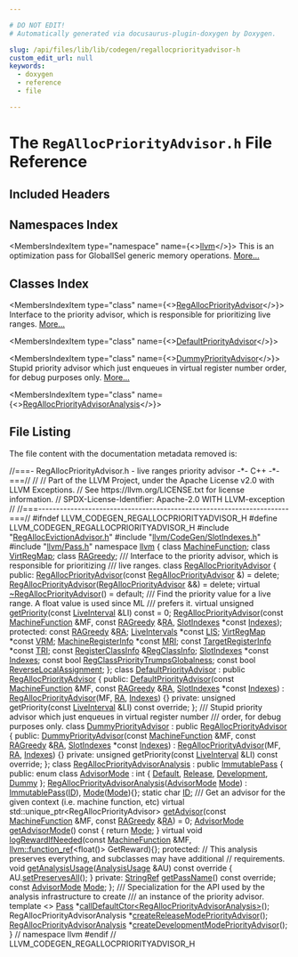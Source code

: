```yaml
---

# DO NOT EDIT!
# Automatically generated via docusaurus-plugin-doxygen by Doxygen.

slug: /api/files/lib/lib/codegen/regallocpriorityadvisor-h
custom_edit_url: null
keywords:
  - doxygen
  - reference
  - file

---
```





# The `RegAllocPriorityAdvisor.h` File Reference

<DoxygenPage pluginConfig={pluginConfig}>



## Included Headers

<IncludesList>
<IncludesListItem
  filePath="RegAllocEvictionAdvisor.h"
  permalink="/docs/api/files/lib/lib/codegen/regallocevictionadvisor-h"
  isLocal="true" />
<IncludesListItem
  filePath="llvm/CodeGen/SlotIndexes.h"
  permalink="/docs/api/files/include/include/llvm/include/llvm/codegen/slotindexes-h"
  isLocal="true" />
<IncludesListItem
  filePath="llvm/Pass.h"
  permalink="/docs/api/files/include/include/llvm/pass-h"
  isLocal="true" />
</IncludesList>

## Namespaces Index

<MembersIndex>

<MembersIndexItem
  type="namespace"
  name={<><a href="/docs/api/namespaces/llvm">llvm</a></>}>
This is an optimization pass for GlobalISel generic memory operations. <a href="/docs/api/namespaces/llvm/#details">More...</a>
</MembersIndexItem>

</MembersIndex>

## Classes Index

<MembersIndex>

<MembersIndexItem
  type="class"
  name={<><a href="/docs/api/classes/llvm/regallocpriorityadvisor">RegAllocPriorityAdvisor</a></>}>
Interface to the priority advisor, which is responsible for prioritizing live ranges. <a href="/docs/api/classes/llvm/regallocpriorityadvisor/#details">More...</a>
</MembersIndexItem>

<MembersIndexItem
  type="class"
  name={<><a href="/docs/api/classes/llvm/defaultpriorityadvisor">DefaultPriorityAdvisor</a></>}>
</MembersIndexItem>

<MembersIndexItem
  type="class"
  name={<><a href="/docs/api/classes/llvm/dummypriorityadvisor">DummyPriorityAdvisor</a></>}>
Stupid priority advisor which just enqueues in virtual register number order, for debug purposes only. <a href="/docs/api/classes/llvm/dummypriorityadvisor/#details">More...</a>
</MembersIndexItem>

<MembersIndexItem
  type="class"
  name={<><a href="/docs/api/classes/llvm/regallocpriorityadvisoranalysis">RegAllocPriorityAdvisorAnalysis</a></>}>
</MembersIndexItem>

</MembersIndex>


## File Listing

The file content with the documentation metadata removed is:

<ProgramListing>

<Link id="l00001" /><CodeLine lineNumber="1"><Highlight kind="comment">//===- RegAllocPriorityAdvisor.h - live ranges priority advisor -&#42;- C++ -&#42;-===//</Highlight><Highlight kind="normal"></Highlight></CodeLine>
<Link id="l00002" /><CodeLine lineNumber="2"><Highlight kind="normal"></Highlight><Highlight kind="comment">//</Highlight><Highlight kind="normal"></Highlight></CodeLine>
<Link id="l00003" /><CodeLine lineNumber="3"><Highlight kind="normal"></Highlight><Highlight kind="comment">// Part of the LLVM Project, under the Apache License v2.0 with LLVM Exceptions.</Highlight><Highlight kind="normal"></Highlight></CodeLine>
<Link id="l00004" /><CodeLine lineNumber="4"><Highlight kind="normal"></Highlight><Highlight kind="comment">// See https://llvm.org/LICENSE.txt for license information.</Highlight><Highlight kind="normal"></Highlight></CodeLine>
<Link id="l00005" /><CodeLine lineNumber="5"><Highlight kind="normal"></Highlight><Highlight kind="comment">// SPDX-License-Identifier: Apache-2.0 WITH LLVM-exception</Highlight><Highlight kind="normal"></Highlight></CodeLine>
<Link id="l00006" /><CodeLine lineNumber="6"><Highlight kind="normal"></Highlight><Highlight kind="comment">//</Highlight><Highlight kind="normal"></Highlight></CodeLine>
<Link id="l00007" /><CodeLine lineNumber="7"><Highlight kind="normal"></Highlight><Highlight kind="comment">//===----------------------------------------------------------------------===//</Highlight><Highlight kind="normal"></Highlight></CodeLine>
<Link id="l00008" /><CodeLine lineNumber="8"><Highlight kind="normal"></Highlight></CodeLine>
<Link id="l00009" /><CodeLine lineNumber="9"><Highlight kind="normal"></Highlight><Highlight kind="preprocessor">#ifndef LLVM&#95;CODEGEN&#95;REGALLOCPRIORITYADVISOR&#95;H</Highlight><Highlight kind="normal"></Highlight></CodeLine>
<Link id="l00010" /><CodeLine lineNumber="10"><Highlight kind="normal"></Highlight><Highlight kind="preprocessor">#define LLVM&#95;CODEGEN&#95;REGALLOCPRIORITYADVISOR&#95;H</Highlight><Highlight kind="normal"></Highlight></CodeLine>
<Link id="l00011" /><CodeLine lineNumber="11"><Highlight kind="normal"></Highlight></CodeLine>
<Link id="l00012" /><CodeLine lineNumber="12"><Highlight kind="normal"></Highlight><Highlight kind="preprocessor">#include &quot;<a href="/docs/api/files/lib/lib/codegen/regallocevictionadvisor-h">RegAllocEvictionAdvisor.h</a>&quot;</Highlight><Highlight kind="normal"></Highlight></CodeLine>
<Link id="l00013" /><CodeLine lineNumber="13"><Highlight kind="normal"></Highlight><Highlight kind="preprocessor">#include &quot;<a href="/docs/api/files/include/include/llvm/include/llvm/codegen/slotindexes-h">llvm/CodeGen/SlotIndexes.h</a>&quot;</Highlight><Highlight kind="normal"></Highlight></CodeLine>
<Link id="l00014" /><CodeLine lineNumber="14"><Highlight kind="normal"></Highlight><Highlight kind="preprocessor">#include &quot;<a href="/docs/api/files/include/include/llvm/pass-h">llvm/Pass.h</a>&quot;</Highlight><Highlight kind="normal"></Highlight></CodeLine>
<Link id="l00015" /><CodeLine lineNumber="15"><Highlight kind="normal"></Highlight></CodeLine>
<Link id="l00016" /><CodeLine lineNumber="16"><Highlight kind="normal"></Highlight><Highlight kind="keyword">namespace </Highlight><Highlight kind="normal"><a href="/docs/api/namespaces/llvm">llvm</a> &#123;</Highlight></CodeLine>
<Link id="l00017" /><CodeLine lineNumber="17"><Highlight kind="normal"></Highlight></CodeLine>
<Link id="l00018" /><CodeLine lineNumber="18"><Highlight kind="normal"></Highlight><Highlight kind="keyword">class </Highlight><Highlight kind="normal"><a href="/docs/api/classes/llvm/machinefunction">MachineFunction</a>;</Highlight></CodeLine>
<Link id="l00019" /><CodeLine lineNumber="19"><Highlight kind="normal"></Highlight><Highlight kind="keyword">class </Highlight><Highlight kind="normal"><a href="/docs/api/classes/llvm/virtregmap">VirtRegMap</a>;</Highlight></CodeLine>
<Link id="l00020" /><CodeLine lineNumber="20"><Highlight kind="normal"></Highlight><Highlight kind="keyword">class </Highlight><Highlight kind="normal"><a href="/docs/api/classes/llvm/ragreedy">RAGreedy</a>;</Highlight></CodeLine>
<Link id="l00021" /><CodeLine lineNumber="21"><Highlight kind="normal"></Highlight><Highlight kind="comment"></Highlight></CodeLine>
<Link id="l00022" /><CodeLine lineNumber="22"><Highlight kind="comment">/// Interface to the priority advisor, which is responsible for prioritizing</Highlight></CodeLine>
<Link id="l00023" /><CodeLine lineNumber="23"><Highlight kind="comment">/// live ranges.</Highlight><Highlight kind="normal"></Highlight></CodeLine>
<Link id="l00024" /><CodeLine lineNumber="24" lineLink="/docs/api/classes/llvm/regallocpriorityadvisor"><Highlight kind="normal"></Highlight><Highlight kind="keyword">class </Highlight><Highlight kind="normal"><a href="/docs/api/classes/llvm/regallocpriorityadvisor/#a24f50907e5573ee63e225caf72e35673">RegAllocPriorityAdvisor</a> &#123;</Highlight></CodeLine>
<Link id="l00025" /><CodeLine lineNumber="25"><Highlight kind="normal"></Highlight><Highlight kind="keyword">public</Highlight><Highlight kind="normal">:</Highlight></CodeLine>
<Link id="l00026" /><CodeLine lineNumber="26" lineLink="/docs/api/classes/llvm/regallocpriorityadvisor/#a24f50907e5573ee63e225caf72e35673"><Highlight kind="normal">  <a href="/docs/api/classes/llvm/regallocpriorityadvisor/#a24f50907e5573ee63e225caf72e35673">RegAllocPriorityAdvisor</a>(</Highlight><Highlight kind="keyword">const</Highlight><Highlight kind="normal"> <a href="/docs/api/classes/llvm/regallocpriorityadvisor/#a24f50907e5573ee63e225caf72e35673">RegAllocPriorityAdvisor</a> &amp;) = </Highlight><Highlight kind="keyword">delete</Highlight><Highlight kind="normal">;</Highlight></CodeLine>
<Link id="l00027" /><CodeLine lineNumber="27" lineLink="/docs/api/classes/llvm/regallocpriorityadvisor/#a45ef2e848a3f707003ea7a20102e41f1"><Highlight kind="normal">  <a href="/docs/api/classes/llvm/regallocpriorityadvisor/#a45ef2e848a3f707003ea7a20102e41f1">RegAllocPriorityAdvisor</a>(<a href="/docs/api/classes/llvm/regallocpriorityadvisor/#a24f50907e5573ee63e225caf72e35673">RegAllocPriorityAdvisor</a> &amp;&amp;) = </Highlight><Highlight kind="keyword">delete</Highlight><Highlight kind="normal">;</Highlight></CodeLine>
<Link id="l00028" /><CodeLine lineNumber="28" lineLink="/docs/api/classes/llvm/regallocpriorityadvisor/#a9d6da5c503806f8218310f145df7ef58"><Highlight kind="normal">  </Highlight><Highlight kind="keyword">virtual</Highlight><Highlight kind="normal"> <a href="/docs/api/classes/llvm/regallocpriorityadvisor/#a9d6da5c503806f8218310f145df7ef58">~RegAllocPriorityAdvisor</a>() = </Highlight><Highlight kind="keywordflow">default</Highlight><Highlight kind="normal">;</Highlight></CodeLine>
<Link id="l00029" /><CodeLine lineNumber="29"><Highlight kind="normal"></Highlight><Highlight kind="comment"></Highlight></CodeLine>
<Link id="l00030" /><CodeLine lineNumber="30"><Highlight kind="comment">  /// Find the priority value for a live range. A float value is used since ML</Highlight></CodeLine>
<Link id="l00031" /><CodeLine lineNumber="31"><Highlight kind="comment">  /// prefers it.</Highlight><Highlight kind="normal"></Highlight></CodeLine>
<Link id="l00032" /><CodeLine lineNumber="32" lineLink="/docs/api/classes/llvm/regallocpriorityadvisor/#aa1f86b038750abea2e1199a82b025078"><Highlight kind="normal">  </Highlight><Highlight kind="keyword">virtual</Highlight><Highlight kind="normal"> </Highlight><Highlight kind="keywordtype">unsigned</Highlight><Highlight kind="normal"> <a href="/docs/api/classes/llvm/regallocpriorityadvisor/#aa1f86b038750abea2e1199a82b025078">getPriority</a>(</Highlight><Highlight kind="keyword">const</Highlight><Highlight kind="normal"> <a href="/docs/api/classes/llvm/liveinterval">LiveInterval</a> &amp;LI) </Highlight><Highlight kind="keyword">const</Highlight><Highlight kind="normal"> = 0;</Highlight></CodeLine>
<Link id="l00033" /><CodeLine lineNumber="33"><Highlight kind="normal"></Highlight></CodeLine>
<Link id="l00034" /><CodeLine lineNumber="34"><Highlight kind="normal">  <a href="/docs/api/classes/llvm/regallocpriorityadvisor/#a24f50907e5573ee63e225caf72e35673">RegAllocPriorityAdvisor</a>(</Highlight><Highlight kind="keyword">const</Highlight><Highlight kind="normal"> <a href="/docs/api/classes/llvm/machinefunction">MachineFunction</a> &amp;MF, </Highlight><Highlight kind="keyword">const</Highlight><Highlight kind="normal"> <a href="/docs/api/classes/llvm/ragreedy">RAGreedy</a> &amp;<a href="/docs/api/classes/llvm/regallocpriorityadvisor/#abf987014e5e42fb7b026f07f6531c4e6">RA</a>,</Highlight></CodeLine>
<Link id="l00035" /><CodeLine lineNumber="35"><Highlight kind="normal">                          <a href="/docs/api/classes/llvm/slotindexes">SlotIndexes</a> &#42;</Highlight><Highlight kind="keyword">const</Highlight><Highlight kind="normal"> <a href="/docs/api/classes/llvm/regallocpriorityadvisor/#aa0d874faa48e46514c877bd65bd0c2cd">Indexes</a>);</Highlight></CodeLine>
<Link id="l00036" /><CodeLine lineNumber="36"><Highlight kind="normal"></Highlight></CodeLine>
<Link id="l00037" /><CodeLine lineNumber="37"><Highlight kind="normal"></Highlight><Highlight kind="keyword">protected</Highlight><Highlight kind="normal">:</Highlight></CodeLine>
<Link id="l00038" /><CodeLine lineNumber="38" lineLink="/docs/api/classes/llvm/regallocpriorityadvisor/#abf987014e5e42fb7b026f07f6531c4e6"><Highlight kind="normal">  </Highlight><Highlight kind="keyword">const</Highlight><Highlight kind="normal"> <a href="/docs/api/classes/llvm/ragreedy">RAGreedy</a> &amp;<a href="/docs/api/classes/llvm/regallocpriorityadvisor/#abf987014e5e42fb7b026f07f6531c4e6">RA</a>;</Highlight></CodeLine>
<Link id="l00039" /><CodeLine lineNumber="39" lineLink="/docs/api/classes/llvm/regallocpriorityadvisor/#a0e72c6a436fed1360e0bc99ef12d584e"><Highlight kind="normal">  <a href="/docs/api/classes/llvm/liveintervals">LiveIntervals</a> &#42;</Highlight><Highlight kind="keyword">const</Highlight><Highlight kind="normal"> <a href="/docs/api/classes/llvm/regallocpriorityadvisor/#a0e72c6a436fed1360e0bc99ef12d584e">LIS</a>;</Highlight></CodeLine>
<Link id="l00040" /><CodeLine lineNumber="40" lineLink="/docs/api/classes/llvm/regallocpriorityadvisor/#ad29d23ab9c722bc3aff786b37fa5f8b6"><Highlight kind="normal">  <a href="/docs/api/classes/llvm/virtregmap">VirtRegMap</a> &#42;</Highlight><Highlight kind="keyword">const</Highlight><Highlight kind="normal"> <a href="/docs/api/classes/llvm/regallocpriorityadvisor/#ad29d23ab9c722bc3aff786b37fa5f8b6">VRM</a>;</Highlight></CodeLine>
<Link id="l00041" /><CodeLine lineNumber="41" lineLink="/docs/api/classes/llvm/regallocpriorityadvisor/#a05d8161ab3a1bc799758a2be5623744e"><Highlight kind="normal">  <a href="/docs/api/classes/llvm/machineregisterinfo">MachineRegisterInfo</a> &#42;</Highlight><Highlight kind="keyword">const</Highlight><Highlight kind="normal"> <a href="/docs/api/classes/llvm/regallocpriorityadvisor/#a05d8161ab3a1bc799758a2be5623744e">MRI</a>;</Highlight></CodeLine>
<Link id="l00042" /><CodeLine lineNumber="42" lineLink="/docs/api/classes/llvm/regallocpriorityadvisor/#ad958c6ee6b3412fa7b414e5b3b0458c4"><Highlight kind="normal">  </Highlight><Highlight kind="keyword">const</Highlight><Highlight kind="normal"> <a href="/docs/api/classes/llvm/targetregisterinfo">TargetRegisterInfo</a> &#42;</Highlight><Highlight kind="keyword">const</Highlight><Highlight kind="normal"> <a href="/docs/api/classes/llvm/regallocpriorityadvisor/#ad958c6ee6b3412fa7b414e5b3b0458c4">TRI</a>;</Highlight></CodeLine>
<Link id="l00043" /><CodeLine lineNumber="43" lineLink="/docs/api/classes/llvm/regallocpriorityadvisor/#a00da5e93bfe1441435dbf1aac0ead827"><Highlight kind="normal">  </Highlight><Highlight kind="keyword">const</Highlight><Highlight kind="normal"> <a href="/docs/api/classes/llvm/registerclassinfo">RegisterClassInfo</a> &amp;<a href="/docs/api/classes/llvm/regallocpriorityadvisor/#a00da5e93bfe1441435dbf1aac0ead827">RegClassInfo</a>;</Highlight></CodeLine>
<Link id="l00044" /><CodeLine lineNumber="44" lineLink="/docs/api/classes/llvm/regallocpriorityadvisor/#aa0d874faa48e46514c877bd65bd0c2cd"><Highlight kind="normal">  <a href="/docs/api/classes/llvm/slotindexes">SlotIndexes</a> &#42;</Highlight><Highlight kind="keyword">const</Highlight><Highlight kind="normal"> <a href="/docs/api/classes/llvm/regallocpriorityadvisor/#aa0d874faa48e46514c877bd65bd0c2cd">Indexes</a>;</Highlight></CodeLine>
<Link id="l00045" /><CodeLine lineNumber="45" lineLink="/docs/api/classes/llvm/regallocpriorityadvisor/#a2e56cef5c30ab91fec973bfb3d394f9c"><Highlight kind="normal">  </Highlight><Highlight kind="keyword">const</Highlight><Highlight kind="normal"> </Highlight><Highlight kind="keywordtype">bool</Highlight><Highlight kind="normal"> <a href="/docs/api/classes/llvm/regallocpriorityadvisor/#a2e56cef5c30ab91fec973bfb3d394f9c">RegClassPriorityTrumpsGlobalness</a>;</Highlight></CodeLine>
<Link id="l00046" /><CodeLine lineNumber="46" lineLink="/docs/api/classes/llvm/regallocpriorityadvisor/#a76893390e810f01592573d68b0776b8f"><Highlight kind="normal">  </Highlight><Highlight kind="keyword">const</Highlight><Highlight kind="normal"> </Highlight><Highlight kind="keywordtype">bool</Highlight><Highlight kind="normal"> <a href="/docs/api/classes/llvm/regallocpriorityadvisor/#a76893390e810f01592573d68b0776b8f">ReverseLocalAssignment</a>;</Highlight></CodeLine>
<Link id="l00047" /><CodeLine lineNumber="47"><Highlight kind="normal">&#125;;</Highlight></CodeLine>
<Link id="l00048" /><CodeLine lineNumber="48"><Highlight kind="normal"></Highlight></CodeLine>
<Link id="l00049" /><CodeLine lineNumber="49" lineLink="/docs/api/classes/llvm/defaultpriorityadvisor"><Highlight kind="normal"></Highlight><Highlight kind="keyword">class </Highlight><Highlight kind="normal"><a href="/docs/api/classes/llvm/defaultpriorityadvisor/#a6b56a26431d84ec4b815ad8f2c9c171f">DefaultPriorityAdvisor</a> : </Highlight><Highlight kind="keyword">public</Highlight><Highlight kind="normal"> <a href="/docs/api/classes/llvm/regallocpriorityadvisor/#a24f50907e5573ee63e225caf72e35673">RegAllocPriorityAdvisor</a> &#123;</Highlight></CodeLine>
<Link id="l00050" /><CodeLine lineNumber="50"><Highlight kind="normal"></Highlight><Highlight kind="keyword">public</Highlight><Highlight kind="normal">:</Highlight></CodeLine>
<Link id="l00051" /><CodeLine lineNumber="51" lineLink="/docs/api/classes/llvm/defaultpriorityadvisor/#a6b56a26431d84ec4b815ad8f2c9c171f"><Highlight kind="normal">  <a href="/docs/api/classes/llvm/defaultpriorityadvisor/#a6b56a26431d84ec4b815ad8f2c9c171f">DefaultPriorityAdvisor</a>(</Highlight><Highlight kind="keyword">const</Highlight><Highlight kind="normal"> <a href="/docs/api/classes/llvm/machinefunction">MachineFunction</a> &amp;MF, </Highlight><Highlight kind="keyword">const</Highlight><Highlight kind="normal"> <a href="/docs/api/classes/llvm/ragreedy">RAGreedy</a> &amp;<a href="/docs/api/classes/llvm/regallocpriorityadvisor/#abf987014e5e42fb7b026f07f6531c4e6">RA</a>,</Highlight></CodeLine>
<Link id="l00052" /><CodeLine lineNumber="52"><Highlight kind="normal">                         <a href="/docs/api/classes/llvm/slotindexes">SlotIndexes</a> &#42;</Highlight><Highlight kind="keyword">const</Highlight><Highlight kind="normal"> <a href="/docs/api/classes/llvm/regallocpriorityadvisor/#aa0d874faa48e46514c877bd65bd0c2cd">Indexes</a>)</Highlight></CodeLine>
<Link id="l00053" /><CodeLine lineNumber="53"><Highlight kind="normal">      : <a href="/docs/api/classes/llvm/regallocpriorityadvisor/#a24f50907e5573ee63e225caf72e35673">RegAllocPriorityAdvisor</a>(MF, <a href="/docs/api/classes/llvm/regallocpriorityadvisor/#abf987014e5e42fb7b026f07f6531c4e6">RA</a>, <a href="/docs/api/classes/llvm/regallocpriorityadvisor/#aa0d874faa48e46514c877bd65bd0c2cd">Indexes</a>) &#123;&#125;</Highlight></CodeLine>
<Link id="l00054" /><CodeLine lineNumber="54"><Highlight kind="normal"></Highlight></CodeLine>
<Link id="l00055" /><CodeLine lineNumber="55"><Highlight kind="normal"></Highlight><Highlight kind="keyword">private</Highlight><Highlight kind="normal">:</Highlight></CodeLine>
<Link id="l00056" /><CodeLine lineNumber="56"><Highlight kind="normal">  </Highlight><Highlight kind="keywordtype">unsigned</Highlight><Highlight kind="normal"> getPriority(</Highlight><Highlight kind="keyword">const</Highlight><Highlight kind="normal"> <a href="/docs/api/classes/llvm/liveinterval">LiveInterval</a> &amp;LI) </Highlight><Highlight kind="keyword">const override</Highlight><Highlight kind="normal">;</Highlight></CodeLine>
<Link id="l00057" /><CodeLine lineNumber="57"><Highlight kind="normal">&#125;;</Highlight></CodeLine>
<Link id="l00058" /><CodeLine lineNumber="58"><Highlight kind="normal"></Highlight><Highlight kind="comment"></Highlight></CodeLine>
<Link id="l00059" /><CodeLine lineNumber="59"><Highlight kind="comment">/// Stupid priority advisor which just enqueues in virtual register number</Highlight></CodeLine>
<Link id="l00060" /><CodeLine lineNumber="60"><Highlight kind="comment">/// order, for debug purposes only.</Highlight><Highlight kind="normal"></Highlight></CodeLine>
<Link id="l00061" /><CodeLine lineNumber="61" lineLink="/docs/api/classes/llvm/dummypriorityadvisor"><Highlight kind="normal"></Highlight><Highlight kind="keyword">class </Highlight><Highlight kind="normal"><a href="/docs/api/classes/llvm/dummypriorityadvisor/#a268947993c60a084692eb45ade3e99ce">DummyPriorityAdvisor</a> : </Highlight><Highlight kind="keyword">public</Highlight><Highlight kind="normal"> <a href="/docs/api/classes/llvm/regallocpriorityadvisor/#a24f50907e5573ee63e225caf72e35673">RegAllocPriorityAdvisor</a> &#123;</Highlight></CodeLine>
<Link id="l00062" /><CodeLine lineNumber="62"><Highlight kind="normal"></Highlight><Highlight kind="keyword">public</Highlight><Highlight kind="normal">:</Highlight></CodeLine>
<Link id="l00063" /><CodeLine lineNumber="63" lineLink="/docs/api/classes/llvm/dummypriorityadvisor/#a268947993c60a084692eb45ade3e99ce"><Highlight kind="normal">  <a href="/docs/api/classes/llvm/dummypriorityadvisor/#a268947993c60a084692eb45ade3e99ce">DummyPriorityAdvisor</a>(</Highlight><Highlight kind="keyword">const</Highlight><Highlight kind="normal"> <a href="/docs/api/classes/llvm/machinefunction">MachineFunction</a> &amp;MF, </Highlight><Highlight kind="keyword">const</Highlight><Highlight kind="normal"> <a href="/docs/api/classes/llvm/ragreedy">RAGreedy</a> &amp;<a href="/docs/api/classes/llvm/regallocpriorityadvisor/#abf987014e5e42fb7b026f07f6531c4e6">RA</a>,</Highlight></CodeLine>
<Link id="l00064" /><CodeLine lineNumber="64"><Highlight kind="normal">                       <a href="/docs/api/classes/llvm/slotindexes">SlotIndexes</a> &#42;</Highlight><Highlight kind="keyword">const</Highlight><Highlight kind="normal"> <a href="/docs/api/classes/llvm/regallocpriorityadvisor/#aa0d874faa48e46514c877bd65bd0c2cd">Indexes</a>)</Highlight></CodeLine>
<Link id="l00065" /><CodeLine lineNumber="65"><Highlight kind="normal">      : <a href="/docs/api/classes/llvm/regallocpriorityadvisor/#a24f50907e5573ee63e225caf72e35673">RegAllocPriorityAdvisor</a>(MF, <a href="/docs/api/classes/llvm/regallocpriorityadvisor/#abf987014e5e42fb7b026f07f6531c4e6">RA</a>, <a href="/docs/api/classes/llvm/regallocpriorityadvisor/#aa0d874faa48e46514c877bd65bd0c2cd">Indexes</a>) &#123;&#125;</Highlight></CodeLine>
<Link id="l00066" /><CodeLine lineNumber="66"><Highlight kind="normal"></Highlight></CodeLine>
<Link id="l00067" /><CodeLine lineNumber="67"><Highlight kind="normal"></Highlight><Highlight kind="keyword">private</Highlight><Highlight kind="normal">:</Highlight></CodeLine>
<Link id="l00068" /><CodeLine lineNumber="68"><Highlight kind="normal">  </Highlight><Highlight kind="keywordtype">unsigned</Highlight><Highlight kind="normal"> getPriority(</Highlight><Highlight kind="keyword">const</Highlight><Highlight kind="normal"> <a href="/docs/api/classes/llvm/liveinterval">LiveInterval</a> &amp;LI) </Highlight><Highlight kind="keyword">const override</Highlight><Highlight kind="normal">;</Highlight></CodeLine>
<Link id="l00069" /><CodeLine lineNumber="69"><Highlight kind="normal">&#125;;</Highlight></CodeLine>
<Link id="l00070" /><CodeLine lineNumber="70"><Highlight kind="normal"></Highlight></CodeLine>
<Link id="l00071" /><CodeLine lineNumber="71" lineLink="/docs/api/classes/llvm/regallocpriorityadvisoranalysis"><Highlight kind="normal"></Highlight><Highlight kind="keyword">class </Highlight><Highlight kind="normal"><a href="/docs/api/classes/llvm/regallocpriorityadvisoranalysis/#a0a7d15aec3410da7d0d5d555aba98301">RegAllocPriorityAdvisorAnalysis</a> : </Highlight><Highlight kind="keyword">public</Highlight><Highlight kind="normal"> <a href="/docs/api/classes/llvm/immutablepass/#a4d664099280bb09275254d64c329d25d">ImmutablePass</a> &#123;</Highlight></CodeLine>
<Link id="l00072" /><CodeLine lineNumber="72"><Highlight kind="normal"></Highlight><Highlight kind="keyword">public</Highlight><Highlight kind="normal">:</Highlight></CodeLine>
<Link id="l00073" /><CodeLine lineNumber="73" lineLink="/docs/api/classes/llvm/regallocpriorityadvisoranalysis/#a1deddc62c2392976d25f8854e553266e"><Highlight kind="normal">  </Highlight><Highlight kind="keyword">enum class</Highlight><Highlight kind="normal"> <a href="/docs/api/classes/llvm/regallocpriorityadvisoranalysis/#a1deddc62c2392976d25f8854e553266e">AdvisorMode</a> : </Highlight><Highlight kind="keywordtype">int</Highlight><Highlight kind="normal"> &#123; <a href="/docs/api/classes/llvm/regallocpriorityadvisoranalysis/#a1deddc62c2392976d25f8854e553266ea7a1920d61156abc05a60135aefe8bc67">Default</a>, <a href="/docs/api/classes/llvm/regallocpriorityadvisoranalysis/#a1deddc62c2392976d25f8854e553266eab8e7b465df7c5979dc731d06e84ce2cf">Release</a>, <a href="/docs/api/classes/llvm/regallocpriorityadvisoranalysis/#a1deddc62c2392976d25f8854e553266ea330f49df8243756a8a4dc7f7f7ee6dfe">Development</a>, <a href="/docs/api/classes/llvm/regallocpriorityadvisoranalysis/#a1deddc62c2392976d25f8854e553266eabcf036b6f33e182d4705f4f5b1af13ac">Dummy</a> &#125;;</Highlight></CodeLine>
<Link id="l00074" /><CodeLine lineNumber="74"><Highlight kind="normal"></Highlight></CodeLine>
<Link id="l00075" /><CodeLine lineNumber="75" lineLink="/docs/api/classes/llvm/regallocpriorityadvisoranalysis/#a0a7d15aec3410da7d0d5d555aba98301"><Highlight kind="normal">  <a href="/docs/api/classes/llvm/regallocpriorityadvisoranalysis/#a0a7d15aec3410da7d0d5d555aba98301">RegAllocPriorityAdvisorAnalysis</a>(<a href="/docs/api/classes/llvm/regallocpriorityadvisoranalysis/#a1deddc62c2392976d25f8854e553266e">AdvisorMode</a> <a href="/docs/api/files/lib/lib/codegen/regallocevictionadvisor-cpp/#aef71c4b21823f236e70cc6d62375adcd">Mode</a>)</Highlight></CodeLine>
<Link id="l00076" /><CodeLine lineNumber="76"><Highlight kind="normal">      : <a href="/docs/api/classes/llvm/immutablepass/#a4d664099280bb09275254d64c329d25d">ImmutablePass</a>(<a href="/docs/api/classes/llvm/regallocpriorityadvisoranalysis/#a269b87ebbd6efe686becfac673d5077a">ID</a>), <a href="/docs/api/files/lib/lib/codegen/regallocevictionadvisor-cpp/#aef71c4b21823f236e70cc6d62375adcd">Mode</a>(<a href="/docs/api/files/lib/lib/codegen/regallocevictionadvisor-cpp/#aef71c4b21823f236e70cc6d62375adcd">Mode</a>)&#123;&#125;;</Highlight></CodeLine>
<Link id="l00077" /><CodeLine lineNumber="77" lineLink="/docs/api/classes/llvm/regallocpriorityadvisoranalysis/#a269b87ebbd6efe686becfac673d5077a"><Highlight kind="normal">  </Highlight><Highlight kind="keyword">static</Highlight><Highlight kind="normal"> </Highlight><Highlight kind="keywordtype">char</Highlight><Highlight kind="normal"> <a href="/docs/api/classes/llvm/regallocpriorityadvisoranalysis/#a269b87ebbd6efe686becfac673d5077a">ID</a>;</Highlight></CodeLine>
<Link id="l00078" /><CodeLine lineNumber="78"><Highlight kind="normal"></Highlight><Highlight kind="comment"></Highlight></CodeLine>
<Link id="l00079" /><CodeLine lineNumber="79"><Highlight kind="comment">  /// Get an advisor for the given context (i.e. machine function, etc)</Highlight><Highlight kind="normal"></Highlight></CodeLine>
<Link id="l00080" /><CodeLine lineNumber="80"><Highlight kind="normal">  </Highlight><Highlight kind="keyword">virtual</Highlight><Highlight kind="normal"> std::unique&#95;ptr&lt;RegAllocPriorityAdvisor&gt;</Highlight></CodeLine>
<Link id="l00081" /><CodeLine lineNumber="81" lineLink="/docs/api/classes/llvm/regallocpriorityadvisoranalysis/#a7f4c9b6d8a72709c186c17043f62df58"><Highlight kind="normal">  <a href="/docs/api/classes/llvm/regallocpriorityadvisoranalysis/#a7f4c9b6d8a72709c186c17043f62df58">getAdvisor</a>(</Highlight><Highlight kind="keyword">const</Highlight><Highlight kind="normal"> <a href="/docs/api/classes/llvm/machinefunction">MachineFunction</a> &amp;MF, </Highlight><Highlight kind="keyword">const</Highlight><Highlight kind="normal"> <a href="/docs/api/classes/llvm/ragreedy">RAGreedy</a> &amp;<a href="/docs/api/files/lib/lib/target/lib/target/amdgpu/sioptimizeexecmaskingprera-cpp/#a3e47bdb3e296b00df96eff7896fa57bf">RA</a>) = 0;</Highlight></CodeLine>
<Link id="l00082" /><CodeLine lineNumber="82" lineLink="/docs/api/classes/llvm/regallocpriorityadvisoranalysis/#a3365028dc63a24695bc74b60a68e3b7d"><Highlight kind="normal">  <a href="/docs/api/classes/llvm/regallocpriorityadvisoranalysis/#a1deddc62c2392976d25f8854e553266e">AdvisorMode</a> <a href="/docs/api/classes/llvm/regallocpriorityadvisoranalysis/#a3365028dc63a24695bc74b60a68e3b7d">getAdvisorMode</a>()</Highlight><Highlight kind="keyword"> const </Highlight><Highlight kind="normal">&#123; </Highlight><Highlight kind="keywordflow">return</Highlight><Highlight kind="normal"> <a href="/docs/api/files/lib/lib/codegen/regallocevictionadvisor-cpp/#aef71c4b21823f236e70cc6d62375adcd">Mode</a>; &#125;</Highlight></CodeLine>
<Link id="l00083" /><CodeLine lineNumber="83" lineLink="/docs/api/classes/llvm/regallocpriorityadvisoranalysis/#a44a4fe42c94856368a8232cc4653395f"><Highlight kind="normal">  </Highlight><Highlight kind="keyword">virtual</Highlight><Highlight kind="normal"> </Highlight><Highlight kind="keywordtype">void</Highlight><Highlight kind="normal"> <a href="/docs/api/classes/llvm/regallocpriorityadvisoranalysis/#a44a4fe42c94856368a8232cc4653395f">logRewardIfNeeded</a>(</Highlight><Highlight kind="keyword">const</Highlight><Highlight kind="normal"> <a href="/docs/api/classes/llvm/machinefunction">MachineFunction</a> &amp;MF,</Highlight></CodeLine>
<Link id="l00084" /><CodeLine lineNumber="84"><Highlight kind="normal">                                 <a href="/docs/api/classes/llvm/function-ref">llvm::function&#95;ref</a>&lt;</Highlight><Highlight kind="keywordtype">float</Highlight><Highlight kind="normal">()&gt; GetReward)&#123;&#125;;</Highlight></CodeLine>
<Link id="l00085" /><CodeLine lineNumber="85"><Highlight kind="normal"></Highlight></CodeLine>
<Link id="l00086" /><CodeLine lineNumber="86"><Highlight kind="normal"></Highlight><Highlight kind="keyword">protected</Highlight><Highlight kind="normal">:</Highlight></CodeLine>
<Link id="l00087" /><CodeLine lineNumber="87"><Highlight kind="normal">  </Highlight><Highlight kind="comment">// This analysis preserves everything, and subclasses may have additional</Highlight><Highlight kind="normal"></Highlight></CodeLine>
<Link id="l00088" /><CodeLine lineNumber="88"><Highlight kind="normal">  </Highlight><Highlight kind="comment">// requirements.</Highlight><Highlight kind="normal"></Highlight></CodeLine>
<Link id="l00089" /><CodeLine lineNumber="89" lineLink="/docs/api/classes/llvm/regallocpriorityadvisoranalysis/#a8349e67bcda852a915644c9feb681d1e"><Highlight kind="normal">  </Highlight><Highlight kind="keywordtype">void</Highlight><Highlight kind="normal"> <a href="/docs/api/classes/llvm/regallocpriorityadvisoranalysis/#a8349e67bcda852a915644c9feb681d1e">getAnalysisUsage</a>(<a href="/docs/api/classes/llvm/analysisusage">AnalysisUsage</a> &amp;AU)</Highlight><Highlight kind="keyword"> const override </Highlight><Highlight kind="normal">&#123;</Highlight></CodeLine>
<Link id="l00090" /><CodeLine lineNumber="90"><Highlight kind="normal">    AU.<a href="/docs/api/classes/llvm/analysisusage/#af22b06a6a4f9df80454071685a0d6a02">setPreservesAll</a>();</Highlight></CodeLine>
<Link id="l00091" /><CodeLine lineNumber="91"><Highlight kind="normal">  &#125;</Highlight></CodeLine>
<Link id="l00092" /><CodeLine lineNumber="92"><Highlight kind="normal"></Highlight></CodeLine>
<Link id="l00093" /><CodeLine lineNumber="93"><Highlight kind="normal"></Highlight><Highlight kind="keyword">private</Highlight><Highlight kind="normal">:</Highlight></CodeLine>
<Link id="l00094" /><CodeLine lineNumber="94"><Highlight kind="normal">  <a href="/docs/api/classes/llvm/stringref">StringRef</a> <a href="/docs/api/classes/llvm/pass/#ad729b39eacf070a9bca84533b3c743bf">getPassName</a>() </Highlight><Highlight kind="keyword">const override</Highlight><Highlight kind="normal">;</Highlight></CodeLine>
<Link id="l00095" /><CodeLine lineNumber="95"><Highlight kind="normal">  </Highlight><Highlight kind="keyword">const</Highlight><Highlight kind="normal"> <a href="/docs/api/classes/llvm/regallocpriorityadvisoranalysis/#a1deddc62c2392976d25f8854e553266e">AdvisorMode</a> <a href="/docs/api/files/lib/lib/codegen/regallocevictionadvisor-cpp/#aef71c4b21823f236e70cc6d62375adcd">Mode</a>;</Highlight></CodeLine>
<Link id="l00096" /><CodeLine lineNumber="96"><Highlight kind="normal">&#125;;</Highlight></CodeLine>
<Link id="l00097" /><CodeLine lineNumber="97"><Highlight kind="normal"></Highlight><Highlight kind="comment"></Highlight></CodeLine>
<Link id="l00098" /><CodeLine lineNumber="98"><Highlight kind="comment">/// Specialization for the API used by the analysis infrastructure to create</Highlight></CodeLine>
<Link id="l00099" /><CodeLine lineNumber="99"><Highlight kind="comment">/// an instance of the priority advisor.</Highlight><Highlight kind="normal"></Highlight></CodeLine>
<Link id="l00100" /><CodeLine lineNumber="100"><Highlight kind="normal"></Highlight><Highlight kind="keyword">template</Highlight><Highlight kind="normal"> &lt;&gt; <a href="/docs/api/files/lib/lib/target/lib/target/aarch64/aarch64conditionalcompares-cpp/#ab15af716dfa3d6f1fa7978be4639bd8e">Pass</a> &#42;<a href="/docs/api/namespaces/llvm/#afa55db4a09f9438ad2549ad454e3d25d">callDefaultCtor&lt;RegAllocPriorityAdvisorAnalysis&gt;</a>();</Highlight></CodeLine>
<Link id="l00101" /><CodeLine lineNumber="101"><Highlight kind="normal"></Highlight></CodeLine>
<Link id="l00102" /><CodeLine lineNumber="102"><Highlight kind="normal">RegAllocPriorityAdvisorAnalysis &#42;<a href="/docs/api/namespaces/llvm/#a2d804b2f6de4cf7b38461844be6703c8">createReleaseModePriorityAdvisor</a>();</Highlight></CodeLine>
<Link id="l00103" /><CodeLine lineNumber="103"><Highlight kind="normal"></Highlight></CodeLine>
<Link id="l00104" /><CodeLine lineNumber="104" lineLink="/docs/api/namespaces/llvm/#adfa344b34991bb63ae88b5cb53fd5718"><Highlight kind="normal"><a href="/docs/api/classes/llvm/regallocpriorityadvisoranalysis">RegAllocPriorityAdvisorAnalysis</a> &#42;<a href="/docs/api/namespaces/llvm/#adfa344b34991bb63ae88b5cb53fd5718">createDevelopmentModePriorityAdvisor</a>();</Highlight></CodeLine>
<Link id="l00105" /><CodeLine lineNumber="105"><Highlight kind="normal"></Highlight></CodeLine>
<Link id="l00106" /><CodeLine lineNumber="106"><Highlight kind="normal">&#125; </Highlight><Highlight kind="comment">// namespace llvm</Highlight><Highlight kind="normal"></Highlight></CodeLine>
<Link id="l00107" /><CodeLine lineNumber="107"><Highlight kind="normal"></Highlight></CodeLine>
<Link id="l00108" /><CodeLine lineNumber="108"><Highlight kind="normal"></Highlight><Highlight kind="preprocessor">#endif </Highlight><Highlight kind="comment">// LLVM&#95;CODEGEN&#95;REGALLOCPRIORITYADVISOR&#95;H</Highlight><Highlight kind="normal"></Highlight></CodeLine>

</ProgramListing>

</DoxygenPage>
